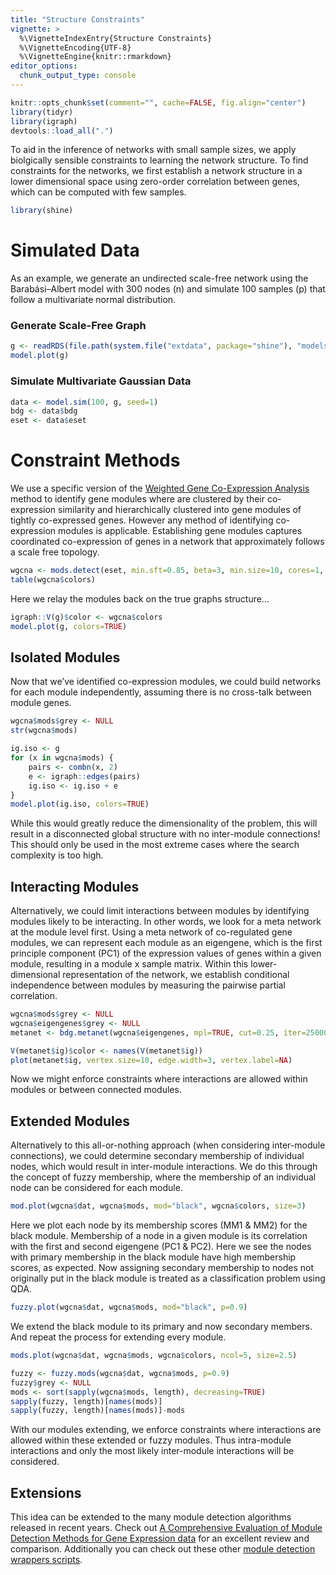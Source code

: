 ```yaml
---
title: "Structure Constraints"
vignette: >
  %\VignetteIndexEntry{Structure Constraints}
  %\VignetteEncoding{UTF-8}
  %\VignetteEngine{knitr::rmarkdown}
editor_options: 
  chunk_output_type: console
---
```


```r
knitr::opts_chunk$set(comment="", cache=FALSE, fig.align="center")
library(tidyr)
library(igraph)
devtools::load_all(".")
```

To aid in the inference of networks with small sample sizes, we apply biolgically sensible constraints to learning the network structure. To find constraints for the networks, we first establish a network structure in a lower dimensional space using zero-order correlation between genes, which can be computed with few samples.

```r
library(shine)
```

# Simulated Data

As an example, we generate an undirected scale-free network using the Barabási–Albert model with 300 nodes (n) and simulate 100 samples (p) that follow a multivariate normal distribution.

### Generate Scale-Free Graph

```r
g <- readRDS(file.path(system.file("extdata", package="shine"), "models.rds"))
model.plot(g)
```

### Simulate Multivariate Gaussian Data
```r
data <- model.sim(100, g, seed=1)
bdg <- data$bdg
eset <- data$eset
```

# Constraint Methods

We use a specific version of the [Weighted Gene Co-Expression Analysis](https://bmcbioinformatics.biomedcentral.com/articles/10.1186/1471-2105-9-559) method to identify gene modules where are clustered by their co-expression similarity and hierarchically clustered into gene modules of tightly co-expressed genes. However any method of identifying co-expression modules is applicable. Establishing gene modules captures coordinated co-expression of genes in a network that approximately follows a scale free topology.

```r
wgcna <- mods.detect(eset, min.sft=0.85, beta=3, min.size=10, cores=1, do.plot=T)
table(wgcna$colors)
```

Here we relay the modules back on the true graphs structure...

```r
igraph::V(g)$color <- wgcna$colors
model.plot(g, colors=TRUE)
```

## Isolated Modules

Now that we've identified co-expression modules, we could build networks for each module independently, assuming there is no cross-talk between module genes.

```r
wgcna$mods$grey <- NULL
str(wgcna$mods)

ig.iso <- g
for (x in wgcna$mods) {
    pairs <- combn(x, 2)
    e <- igraph::edges(pairs)
    ig.iso <- ig.iso + e
}
model.plot(ig.iso, colors=TRUE)
```

While this would greatly reduce the dimensionality of the problem, this will result in a disconnected global structure with no inter-module connections! This should only be used in the most extreme cases where the search complexity is too high.

## Interacting Modules

Alternatively, we could limit interactions between modules by identifying modules likely to be interacting. In other words, we look for a meta network at the module level first. Using a meta network of co-regulated gene modules, we can represent each module as an eigengene, which is the first principle component (PC1) of the expression values of genes within a given module, resulting in a module x sample matrix. Within this lower-dimensional representation of the network, we establish conditional independence between modules by measuring the pairwise partial correlation.

```r
wgcna$mods$grey <- NULL    
wgcna$eigengenes$grey <- NULL
metanet <- bdg.metanet(wgcna$eigengenes, mpl=TRUE, cut=0.25, iter=25000, cores=3)
``` 

```r
V(metanet$ig)$color <- names(V(metanet$ig))
plot(metanet$ig, vertex.size=10, edge.width=3, vertex.label=NA)
```

Now we might enforce constraints where interactions are allowed within modules or between connected modules.

## Extended Modules

Alternatively to this all-or-nothing approach (when considering inter-module connections), we could determine secondary membership of individual nodes, which would result in inter-module interactions. We do this through the concept of fuzzy membership, where the membership of an individual node can be considered for each module.

```r
mod.plot(wgcna$dat, wgcna$mods, mod="black", wgcna$colors, size=3)
```

Here we plot each node by its membership scores (MM1 & MM2) for the black module. Membership of a node in a given module is its correlation with the first and second eigengene (PC1 & PC2). Here we see the nodes with primary membership in the black module have high membership scores, as expected. Now assigning secondary membership to nodes not originally put in the black module is treated as a classification problem using QDA.

```r
fuzzy.plot(wgcna$dat, wgcna$mods, mod="black", p=0.9)
```

We extend the black module to its primary and now secondary members. And repeat the process for extending every module.

```r
mods.plot(wgcna$dat, wgcna$mods, wgcna$colors, ncol=5, size=2.5)
```

```r
fuzzy <- fuzzy.mods(wgcna$dat, wgcna$mods, p=0.9)
fuzzy$grey <- NULL
mods <- sort(sapply(wgcna$mods, length), decreasing=TRUE)
sapply(fuzzy, length)[names(mods)]
sapply(fuzzy, length)[names(mods)]-mods
```

With our modules extending, we enforce constraints where interactions are allowed within these extended or fuzzy modules. Thus intra-module interactions and only the most likely inter-module interactions will be considered.

## Extensions

This idea can be extended to the many module detection algorithms released in recent years. Check out [A Comprehensive Evaluation of Module Detection Methods for Gene Expression data](https://www.nature.com/articles/s41467-018-03424-4) for an excellent review and comparison. Additionally you can check out these other [module detection wrappers scripts](https://github.com/anfederico/module-detection).
